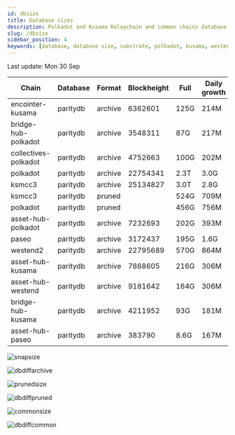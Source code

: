 ```yaml
---
id: dbsize
title: Database sizes
description: Polkadot and Kusama Relaychain and common chains database sizes
slug: /dbsize
sidebar_position: 4
keywords: [database, database size, substrate, polkadot, kusama, westend]
---
```



Last update: Mon 30 Sep

| Chain    | Database   | Format | Blockheight | Full         | Daily growth |
| ------------------------| ----------- | -------- | ------- | ---------- | ----- | 
| encointer-kusama | paritydb | archive | 6362601 | 125G | 214M |
| bridge-hub-polkadot | paritydb | archive | 3548311 | 87G | 217M |
| collectives-polkadot | paritydb | archive | 4752663 | 100G | 202M |
| polkadot | paritydb | archive | 22754341 | 2.3T | 3.0G |
| ksmcc3 | paritydb | archive | 25134827 | 3.0T | 2.8G |
| ksmcc3 | paritydb | pruned |  | 524G | 709M |
| polkadot | paritydb | pruned |  | 456G | 756M |
| asset-hub-polkadot | paritydb | archive | 7232693 | 202G | 393M |
| paseo | paritydb | archive | 3172437 | 195G | 1.6G |
| westend2 | paritydb | archive | 22795689 | 570G | 864M |
| asset-hub-kusama | paritydb | archive | 7868605 | 216G | 306M |
| asset-hub-westend | paritydb | archive | 9181642 | 164G | 306M |
| bridge-hub-kusama | paritydb | archive | 4211952 | 93G | 181M |
| asset-hub-paseo | paritydb | archive | 383790 | 8.6G | 167M |

![snapsize](/img/archivesize.png)

![dbdiffarchive](/img/dbdiffrelay.png)

![prunedsize](/img/prunedsize.png)

![dbdiffpruned](/img/dbdiffpruned.png)

![commonsize](/img/commonsize.png)

![dbdiffcommon](/img/dbdiffcommon.png)
